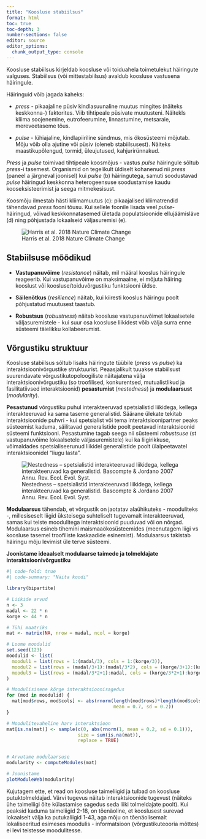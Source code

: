 ```yaml
---
title: "Koosluse stabiilsus"
format: html
toc: true
toc-depth: 3
number-sections: false
editor: source
editor_options: 
  chunk_output_type: console
---
```


Koosluse stabiilsus kirjeldab koosluse või toiduahela toimetulekut häiringute valguses. Stabiilsus (või mittestabiilsus) avaldub koosluse vastusena häiringule.

Häiringuid võib jagada kaheks:

-   *press* - pikaajaline püsiv kindlasuunaline muutus mingites (näiteks keskkonna-) faktorites. Viib tihtipeale püsivate muutusteni. Näitekls kliima soojenemine, eutrofeerumine, linnastumine, metsaraie, mereveetaseme tõus.

-   *pulse* - lühiajaline, kindlapiiriline sündmus, mis ökosüsteemi mõjutab. Mõju võib olla ajutine või püsiv (oleneb stabiilsusest). Näiteks maastikupõlengud, tormid, üleujutused, kahjurirünnakud.

*Press* ja *pulse* toimivad tihtipeale koosmõjus - vastus *pulse* häiringule sõltub *press*-i tasemest. Organismid on tegelikult üldiselt kohanenud nii *press* (paneel a järgneval joonisel) kui *pulse* (b) häiringutega, samuti soodustavad *pulse* häiringud keskkonna heterogeensuse soodustamise kaudu kooseksisteerimist ja seega mitmekesisust.

Koosmõju ilmestab hästi kliimamuutus (c): pikaajalised kliimatrendid tähendavad *press* fooni tõusu. Kui sellele foonile lisada veel *pulse*-häiringud, võivad keskkonnatasemed ületada populatsioonide ellujäämisläve (d) ning põhjustada lokaalseid väljasuremisi (e).

![Harris et al. 2018 Nature Climate Change](media/press-pulse.png)

## Stabiilsuse mõõdikud

-   **Vastupanuvõime** (*resistance*) näitab, mil määral kooslus häiringule reageerib. Kui vastupanuvõime on maksimaalne, ei mõjuta häiring kooslust või koosluse/toiduvõrgustiku funktsiooni üldse.

-   **Säilenõtkus** (*resilience*) näitab, kui kiiresti kooslus häiringu poolt põhjustatud muutusest taastub.

-   **Robustsus** (*robustness*) näitab koosluse vastupanuvõimet lokaalsetele väljasuremistele - kui suur osa koosluse liikidest võib välja surra enne süsteemi täielikku kollabeerumist.

## Võrgustiku struktuur

Koosluse stabiilsus sõltub lisaks häiringute tüübile (*press* vs *pulse*) ka interaktsioonivõrgustike struktuurist. Peaasjalikult tuuakse stabiilsust suurendavate võrgustikutopoloogiliste näitajatena välja interaktsioonivõrgustiku (so troofilised, konkurentsed, mutualistlikud ja fasilitatiivsed interaktsioonid) **pesastumist** (*nestedness*) ja **modulaarsust** (*modularity*).

**Pesastunud** võrgustiku puhul interakteeruvad spetsialistid liikidega, kellega interakteeruvad ka sama taseme generalistid. Säärane ülekate tekitab interaktsioonide puhvri - kui spetsialist või tema interaktsioonipartner peaks süsteemist kaduma, säilitavad generalistide poolt peetavad interaktsioonid süsteemi funktsiooni. Pesastumine tagab seega nii süsteemi *robustsuse* (st vastupanuvõime lokaalsetele väljasuremistele) kui ka liigirikkuse, võimaldades spetsialiseerunud liikidel generalistide poolt ülalpeetavatel interaktsioonidel "liugu lasta".

![Nestedness – spetsialistid interakteeruvad liikidega, kellega interakteeruvad ka generalistid. Bascompte & Jordano 2007 Annu. Rev. Ecol. Evol. Syst.](media/nested-ntwrk.png)

**Modulaarsus** tähendab, et võrgustik on jaotatav alaühikuteks - mooduliteks -, millesiseselt liigid üksteisega suhteliselt tugevamalt interakteeruvad, samas kui teiste moodulitega interaktsioonid puuduvad või on nõrgad. Modulaarsus esineb tihemini maismaaökosüsteemides (meenutagem liigi vs koosluse tasemel troofiliste kaskaadide esinemist). Modulaarsus takistab häiringu mõju levimist üle terve süsteemi.

**Joonistame ideaalselt modulaarse taimede ja tolmeldajate interaktsioonivõrgustiku**

```r
#| code-fold: true
#| code-summary: "Näita koodi"

library(bipartite)

# Liikide arvud
n <- 3
madal <- 22 * n
korge <- 44 * n

# Tühi maatriks
mat <- matrix(NA, nrow = madal, ncol = korge)

# Loome moodulid
set.seed(123)
moodulid <- list(
  moodul1 = list(rows = 1:(madal/3), cols = 1:(korge/3)),
  moodul2 = list(rows = (madal/3+1):(madal/3*2), cols = (korge/3+1):(korge/3*2)),
  moodul3 = list(rows = (madal/3*2+1):madal, cols = (korge/3*2+1):korge)
)

# Moodulisisene kõrge interaktsioonisagedus
for (mod in moodulid) {
  mat[mod$rows, mod$cols] <- abs(rnorm(length(mod$rows)*length(mod$cols),
                                       mean = 0.7, sd = 0.2))
}

# Moodulitevaheline harv interaktsioon
mat[is.na(mat)] <- sample(c(0, abs(rnorm(1, mean = 0.2, sd = 0.1))),
                          size = sum(is.na(mat)),
                          replace = TRUE)


# Arvutame modulaarsuse
modularity <- computeModules(mat)

# Joonistame
plotModuleWeb(modularity)

```

Kujutagem ette, et read on koosluse taimeliigid ja tulbad on koosluse putuktolmeldajad. Värvi tugevus näitab interaktsioonide tugevust (näiteks ühe taimeliigi õite külastamise sagedus seda liiki tolmeldajate poolt). Kui peaksid kaduma taimeliigid 2-18, on tõenäoline, et kooslusest surevad lokaalselt välja ka putukaliigid 1-43, aga mõju on tõenäolisemalt lokaliseeritud esimeses moodulis - informatsioon (võrgustikuteooria mõttes) ei levi teistesse moodulitesse.
